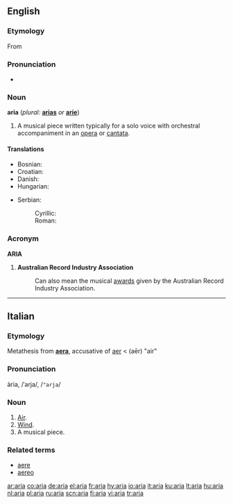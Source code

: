 ==English==

===Etymology===
From {{It.}}

===Pronunciation===
*{{IPA|/ˈɑː.ɹi.ɑ/}}

===Noun===
'''aria''' (''plural:'' '''[[arias]]''' ''or'' '''[[arie]]''')

# A musical piece written typically for a solo voice with orchestral accompaniment in an [[opera]] or [[cantata]].
====Translations====
{{trans-top|type of musical piece}}
*Bosnian: {{t-|bs|arija|f}}
*Croatian: {{t-|hr|arija|f}}
*Danish: {{t+|da|arie|c}}
*Hungarian: {{t-|hu|ária}}
{{trans-mid}}
*Serbian:
*:Cyrillic: {{t+|sr|арија|f|sc=Cyrl}}
*:Roman: {{t-|sr|arija|f}}
{{trans-bottom}}

===Acronym===
'''ARIA'''
#'''Australian Record Industry Association'''
#:Can also mean the musical [[award]]s given by the Australian Record Industry Association.

----

==Italian==

===Etymology===
Metathesis from {{L.}} '''[[aera]]''', accusative of [[aer]] < {{AGr.}} '''{{polytonic|[[ἀήρ]]}}''' (aēr) "air"

===Pronunciation===
ària, /ˈarja/, /<tt>"arja</tt>/

===Noun===
{{it-noun|ari|f|a|e}}

# [[air|Air]].
# [[wind|Wind]].
# A musical piece.

===Related terms===
*[[aere]]
*[[aereo]]

[[ar:aria]]
[[co:aria]]
[[de:aria]]
[[el:aria]]
[[fr:aria]]
[[hy:aria]]
[[io:aria]]
[[it:aria]]
[[ku:aria]]
[[lt:aria]]
[[hu:aria]]
[[nl:aria]]
[[pl:aria]]
[[ru:aria]]
[[scn:aria]]
[[fi:aria]]
[[vi:aria]]
[[tr:aria]]